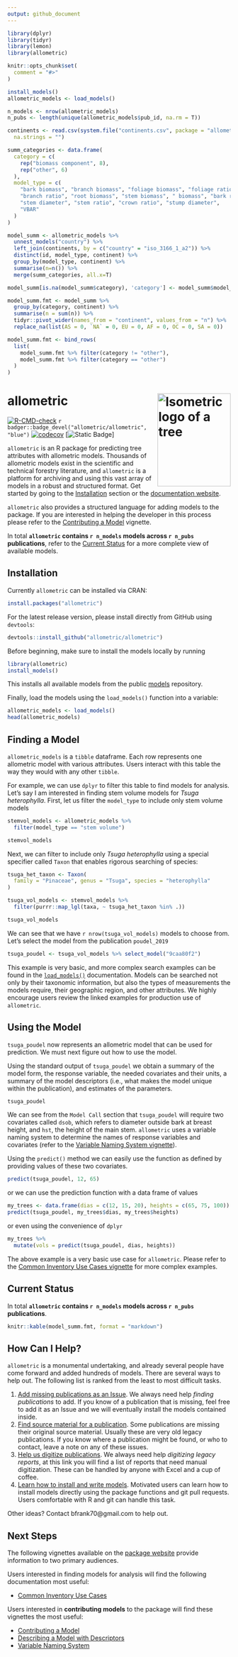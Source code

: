 ```yaml
---
output: github_document
---
```


```r
library(dplyr)
library(tidyr)
library(lemon)
library(allometric)

knitr::opts_chunk$set(
  comment = "#>"
)

install_models()
allometric_models <- load_models()

n_models <- nrow(allometric_models)
n_pubs <- length(unique(allometric_models$pub_id, na.rm = T))

continents <- read.csv(system.file("continents.csv", package = "allometric"),
  na.strings = "")

summ_categories <- data.frame(
  category = c(
    rep("biomass component", 8),
    rep("other", 6)
  ),
  model_type = c(
    "bark biomass", "branch biomass", "foliage biomass", "foliage ratio",
    "branch ratio", "root biomass", "stem biomass", " biomass", "bark ratio",
    "stem diameter", "stem ratio", "crown ratio", "stump diameter",
    "VBAR"
  )
)

model_summ <- allometric_models %>%
  unnest_models("country") %>%
  left_join(continents, by = c("country" = "iso_3166_1_a2")) %>%
  distinct(id, model_type, continent) %>%
  group_by(model_type, continent) %>%
  summarise(n=n()) %>%
  merge(summ_categories, all.x=T)

model_summ[is.na(model_summ$category), 'category'] <- model_summ$model_type[is.na(model_summ$category)]

model_summ.fmt <- model_summ %>%
  group_by(category, continent) %>%
  summarise(n = sum(n)) %>%
  tidyr::pivot_wider(names_from = "continent", values_from = "n") %>%
  replace_na(list(AS = 0, `NA` = 0, EU = 0, AF = 0, OC = 0, SA = 0))

model_summ.fmt <- bind_rows(
  list(
    model_summ.fmt %>% filter(category != "other"),
    model_summ.fmt %>% filter(category == "other")
  )
)

```

# allometric <picture><source media="(prefers-color-scheme: dark)" srcset="https://raw.githubusercontent.com/allometric/allometric/master/man/figures/allo2-darkmode.svg"><source media="(prefers-color-scheme: light)" srcset="https://raw.githubusercontent.com/allometric/allometric/master/man/figures/allo2.svg"><img alt="Isometric logo of a tree" height="210" width="165" align="right"></picture>

<!-- badges: start -->
[![R-CMD-check](https://github.com/allometric/allometric/actions/workflows/check-standard.yaml/badge.svg)](https://github.com/allometric/allometric/actions/workflows/check-standard.yaml)
`r badger::badge_devel("allometric/allometric", "blue")`
[![codecov](https://codecov.io/gh/allometric/allometric/branch/master/graph/badge.svg?token=3V5KUFMO2X)](https://app.codecov.io/gh/allometric/allometric)
[![Static Badge](https://img.shields.io/badge/YouTube-red?link=https%3A%2F%2Fwww.youtube.com%2Fwatch%3Fv%3D0sCn58rJTl0%26ab_channel%3DBryceFrank)]
<!-- badges: end -->

`allometric` is an R package for predicting tree attributes with allometric 
models. Thousands of allometric models exist in the scientific and technical
forestry literature, and `allometric` is a platform for archiving and using this
vast array of models in a robust and structured format. Get started by going to
the [Installation](#installation) section or the [documentation website](https://allometric.org).

`allometric` also provides a structured language for adding models to the
package. If you are interested in helping the developer in this process please
refer to the [Contributing a Model](https://allometric.org/articles/installing_a_model.html) vignette.

In total **`allometric` contains `r n_models` models across `r n_pubs` publications**,
refer to the [Current Status](#current-status) for a more complete view of
available models.

## Installation

Currently `allometric` can be installed via CRAN:

```r
install.packages("allometric")
```

For the latest release version, please install directly from GitHub using
`devtools`:

```r
devtools::install_github("allometric/allometric")
```

Before beginning, make sure to install the models locally by running

```r
library(allometric)
install_models()
```

This installs all available models from the public [models](https://github.com/allometric/models) repository.

Finally, load the models using the `load_models()` function into a variable:

```r
allometric_models <- load_models()
head(allometric_models)
```

## Finding a Model

`allometric_models` is a `tibble` dataframe. Each row represents one 
allometric model with various attributes. Users interact with this table the
way they would with any other `tibble`.

For example, we can use `dplyr` to filter this table to find models for
analysis. Let's say I am interested in finding stem volume models for
*Tsuga heterophylla*. First, let us filter the `model_type` to include only
stem volume models

```r
stemvol_models <- allometric_models %>%
  filter(model_type == "stem volume")

stemvol_models
```

Next, we can filter to include only *Tsuga heterophylla* using a special
specifier called `Taxon` that enables rigorous searching of species:

```r
tsuga_het_taxon <- Taxon(
  family = "Pinaceae", genus = "Tsuga", species = "heterophylla"
)

tsuga_vol_models <- stemvol_models %>%
  filter(purrr::map_lgl(taxa, ~ tsuga_het_taxon %in% .))

tsuga_vol_models
```

We can see that we have `r nrow(tsuga_vol_models)` models to choose from. Let's
select the model from the publication `poudel_2019`

```r
tsuga_poudel <- tsuga_vol_models %>% select_model("9caa80f2")
```

This example is very basic, and more complex search examples can be found in
the [`load_models()`](https://allometric.org/reference/load_models.html)
documentation. Models can be searched not only by their taxonomic information,
but also the types of measurements the models require, their geographic region,
and other attributes. We highly encourage users review the linked examples for
production use of `allometric`.

## Using the Model

`tsuga_poudel` now represents an allometric model that can be used for 
prediction. We must next figure out how to use the model.

Using the standard output of `tsuga_poudel` we obtain a summary of the model form,
the response variable, the needed covariates and their units, a summary of
the model descriptors (i.e., what makes the model unique within the
publication), and estimates of the parameters.

```r
tsuga_poudel
```

We can see from the `Model Call` section that `tsuga_poudel` will require
two covariates called `dsob`, which refers to diameter outside bark at
breast height, and `hst`, the height of the main stem. `allometric` uses a
variable naming system to determine the names of response variables and
covariates (refer to the [Variable Naming System vignette](https://allometric.org/articles/variable_naming_system.html)).

Using the `predict()` method we can easily use the function as defined
by providing values of these two covariates.

```r
predict(tsuga_poudel, 12, 65)
```

or we can use the prediction function with a data frame of values

```r
my_trees <- data.frame(dias = c(12, 15, 20), heights = c(65, 75, 100))
predict(tsuga_poudel, my_trees$dias, my_trees$heights)
```

or even using the convenience of `dplyr`

```r
my_trees %>%
  mutate(vols = predict(tsuga_poudel, dias, heights))
```

The above example is a very basic use case for `allometric`. Please refer to the
[Common Inventory Use Cases vignette](https://allometric.org/articles/inventory_example.html)
for more complex examples.

## Current Status

In total **`allometric` contains `r n_models` models across `r n_pubs` publications**.

```r
knitr::kable(model_summ.fmt, format = "markdown")
```

## How Can I Help?

`allometric` is a monumental undertaking, and already several people have come
forward and added hundreds of models. There are several ways to help out. The
following list is ranked from the least to most difficult tasks.

1. [Add missing publications as an Issue](https://github.com/allometric/models/issues/new?assignees=brycefrank&labels=add+publication&projects=&template=add-models-from-a-publication.md&title=%5BInsert+Author-Date+Citation%5D). 
We always need help *finding publications* to add. If you know of a publication that is missing, feel free to add it as an Issue and we will eventually install the models contained inside.
2.  [Find source material for a publication](https://github.com/allometric/models/labels/missing%20source).
Some publications are missing their original source material. Usually these are very old legacy publications. If you know where a publication might be found, or who to contact, leave a note on any of these issues.
3. [Help us digitize publications](https://github.com/allometric/models/labels/digitization%20needed). 
We always need help *digitizing legacy reports*, at this link you will find a list of reports that need manual digitization. These can be handled by anyone with Excel and a cup of coffee.
4. [Learn how to install and write models](https://allometric.org/articles/installing_a_model.html). 
Motivated users can learn how to install models directly using the package functions and git pull requests. Users comfortable with R and git can handle this task.

Other ideas? Contact bfrank70@gmail.com to help out.

## Next Steps

The following vignettes available on the [package website](https://allometric.org/index.html)
provide information to two primary audiences.

Users interested in finding models for analysis will find the following
documentation most useful:

- [Common Inventory Use Cases](https://allometric.org/articles/inventory_example.html)

Users interested in **contributing models** to the package will find these vignettes the most useful:

- [Contributing a Model](https://allometric.org/articles/installing_a_model.html)
- [Describing a Model with Descriptors](https://allometric.org/articles/descriptors.html)
- [Variable Naming System](https://allometric.org/articles/variable_naming_system.html)
